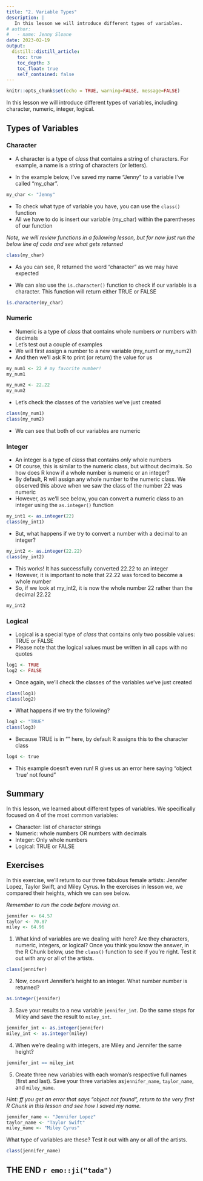 ```yaml
---
title: "2. Variable Types"
description: |
   In this lesson we will introduce different types of variables.
# author:
#   - name: Jenny Sloane
date: 2023-02-19
output:
  distill::distill_article:
    toc: true
    toc_depth: 3
    toc_float: true
    self_contained: false
---
```


```r
knitr::opts_chunk$set(echo = TRUE, warning=FALSE, message=FALSE)
```

In this lesson we will introduce different types of variables, including character, numeric, integer, logical. 

## Types of Variables

### Character

- A character is a type of *class* that contains a string of characters. For example, a name is a string of characters (or letters).

- In the example below, I've saved my name "Jenny" to a variable I've called "my_char".

```r
my_char <- "Jenny"
```

- To check what type of variable you have, you can use the `class()` function
- All we have to do is insert our variable (my_char) within the parentheses of our function

*Note, we will review functions in a following lesson, but for now just run the below line of code and see what gets returned*

```r
class(my_char)
```

- As you can see, R returned the word "character" as we may have expected

- We can also use the `is.character()` function to check if our variable is a character. This function will return either TRUE or FALSE

```r
is.character(my_char)
```

### Numeric

- Numeric is a type of *class* that contains whole numbers *or* numbers with decimals
- Let's test out a couple of examples 
- We will first assign a number to a new variable (my_num1 or my_num2)
- And then we'll ask R to print (or return) the value for us

```r
my_num1 <- 22 # my favorite number!
my_num1 

my_num2 <- 22.22
my_num2
```

- Let's check the classes of the variables we've just created

```r
class(my_num1)
class(my_num2)
```

- We can see that both of our variables are numeric

### Integer

- An integer is a type of *class* that contains *only* whole numbers 
- Of course, this is similar to the numeric class, but without decimals. So how does R know if a whole number is numeric or an integer?
- By default, R will assign any whole number to the numeric class. We observed this above when we saw the class of the number 22 was numeric
- However, as we'll see below, you can convert a numeric class to an integer using the `as.integer()` function

```r
my_int1 <- as.integer(22)
class(my_int1)
```

- But, what happens if we try to convert a number with a decimal to an integer?

```r
my_int2 <- as.integer(22.22)
class(my_int2)
```

- This works! It has successfully converted 22.22 to an integer
- However, it is important to note that 22.22 was forced to become a whole number
- So, if we look at my_int2, it is now the whole number 22 rather than the decimal 22.22

```r
my_int2
```

### Logical

- Logical is a special type of *class* that contains only two possible values: TRUE or FALSE
- Please note that the logical values must be written in all caps with no quotes

```r
log1 <- TRUE
log2 <- FALSE
```

- Once again, we'll check the classes of the variables we've just created

```r
class(log1)
class(log2)
```

- What happens if we try the following?

```r
log3 <- "TRUE"
class(log3)
```

- Because TRUE is in "" here, by default R assigns this to the character class

```r
log4 <- true
```

- This example doesn't even run! R gives us an error here saying "object 'true' not found"

## Summary

In this lesson, we learned about different types of variables. We specifically focused on 4 of the most common variables:

- Character: list of character strings 
- Numeric: whole numbers OR numbers with decimals
- Integer: Only whole numbers
- Logical: TRUE or FALSE

## Exercises

In this exercise, we'll return to our three fabulous female artists: Jennifer Lopez, Taylor Swift, and Miley Cyrus. In the exercises in lesson we, we compared their heights, which we can see below. 

*Remember to run the code before moving on.*

```r
jennifer <- 64.57
taylor <- 70.87
miley <- 64.96
```

1. What kind of variables are we dealing with here? Are they characters, numeric, integers, or logical? Once you think you know the answer, in the R Chunk below, use the `class()` function to see if you're right. Test it out with any or all of the artists. 

```r
class(jennifer)
```

2. Now, convert Jennifer's height to an integer. What number number is returned? 

```r
as.integer(jennifer)
```

3. Save your results to a new variable `jennifer_int`. Do the same steps for Miley and save the result to `miley_int`. 

```r
jennifer_int <- as.integer(jennifer)
miley_int <- as.integer(miley)
```

4. When we're dealing with integers, are Miley and Jennifer the same height?

```r
jennifer_int == miley_int
```

5. Create three new variables with each woman's respective full names (first and last). Save your three variables as`jennifer_name`, `taylor_name`, and `miley_name`. 

*Hint: ff you get an error that says "object not found", return to the very first R Chunk in this lesson and see how I saved my name.*

```r
jennifer_name <- "Jennifer Lopez"
taylor_name <- "Taylor Swift"
miley_name <- "Miley Cyrus"
```

What type of variables are these? Test it out with any or all of the artists. 

```r
class(jennifer_name)
```


## THE END `r emo::ji("tada")` 